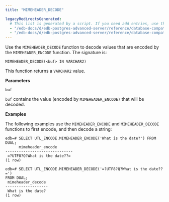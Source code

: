 ```yaml
---
title: "MIMEHEADER_DECODE"

legacyRedirectsGenerated:
  # This list is generated by a script. If you need add entries, use the `legacyRedirects` key.
  - "/edb-docs/d/edb-postgres-advanced-server/reference/database-compatibility-for-oracle-developers-built-in-package-guide/13/mimeheader_decode.html"
  - "/edb-docs/d/edb-postgres-advanced-server/reference/database-compatibility-for-oracle-developers-built-in-package-guide/latest/mimeheader_decode.html"
---
```


Use the `MIMEHEADER_DECODE` function to decode values that are encoded by the `MIMEHEADER_ENCODE` function. The signature is:

```text
MIMEHEADER_DECODE(<buf> IN VARCHAR2)
```

This function returns a `VARCHAR2` value.

**Parameters**

`buf`

 `buf` contains the value (encoded by `MIMEHEADER_ENCODE)` that will be decoded.

**Examples**

The following examples use the `MIMEHEADER_ENCODE` and `MIMEHEADER_DECODE` functions to first encode, and then decode a string:

```text
edb=# SELECT UTL_ENCODE.MIMEHEADER_ENCODE('What is the date?') FROM DUAL;
      mimeheader_encode
------------------------------
 =?UTF8?Q?What is the date??=
(1 row)

edb=# SELECT UTL_ENCODE.MIMEHEADER_DECODE('=?UTF8?Q?What is the date??=')
FROM DUAL;
 mimeheader_decode
-------------------
 What is the date?
(1 row)
```

